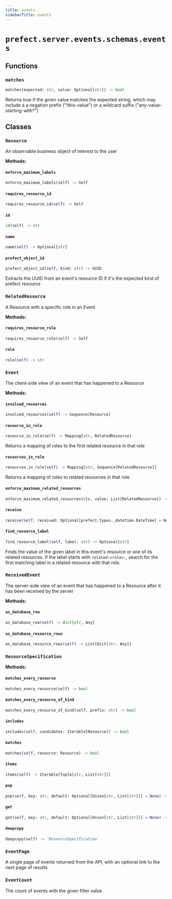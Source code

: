 ```yaml
---
title: events
sidebarTitle: events
---
```


# `prefect.server.events.schemas.events`

## Functions

### `matches` <sup><a href="https://github.com/prefecthq/prefect/blob/main/src/prefect/server/events/schemas/events.py#L239" target="_blank"><Icon icon="github" size="14" /></a></sup>

```python
matches(expected: str, value: Optional[str]) -> bool
```


Returns true if the given value matches the expected string, which may
include a a negation prefix ("!this-value") or a wildcard suffix
("any-value-starting-with*")


## Classes

### `Resource` <sup><a href="https://github.com/prefecthq/prefect/blob/main/src/prefect/server/events/schemas/events.py#L44" target="_blank"><Icon icon="github" size="14" /></a></sup>


An observable business object of interest to the user


**Methods:**

#### `enforce_maximum_labels` <sup><a href="https://github.com/prefecthq/prefect/blob/main/src/prefect/server/events/schemas/events.py#L48" target="_blank"><Icon icon="github" size="14" /></a></sup>

```python
enforce_maximum_labels(self) -> Self
```

#### `requires_resource_id` <sup><a href="https://github.com/prefecthq/prefect/blob/main/src/prefect/server/events/schemas/events.py#L58" target="_blank"><Icon icon="github" size="14" /></a></sup>

```python
requires_resource_id(self) -> Self
```

#### `id` <sup><a href="https://github.com/prefecthq/prefect/blob/main/src/prefect/server/events/schemas/events.py#L67" target="_blank"><Icon icon="github" size="14" /></a></sup>

```python
id(self) -> str
```

#### `name` <sup><a href="https://github.com/prefecthq/prefect/blob/main/src/prefect/server/events/schemas/events.py#L71" target="_blank"><Icon icon="github" size="14" /></a></sup>

```python
name(self) -> Optional[str]
```

#### `prefect_object_id` <sup><a href="https://github.com/prefecthq/prefect/blob/main/src/prefect/server/events/schemas/events.py#L74" target="_blank"><Icon icon="github" size="14" /></a></sup>

```python
prefect_object_id(self, kind: str) -> UUID
```

Extracts the UUID from an event's resource ID if it's the expected kind
of prefect resource


### `RelatedResource` <sup><a href="https://github.com/prefecthq/prefect/blob/main/src/prefect/server/events/schemas/events.py#L85" target="_blank"><Icon icon="github" size="14" /></a></sup>


A Resource with a specific role in an Event


**Methods:**

#### `requires_resource_role` <sup><a href="https://github.com/prefecthq/prefect/blob/main/src/prefect/server/events/schemas/events.py#L89" target="_blank"><Icon icon="github" size="14" /></a></sup>

```python
requires_resource_role(self) -> Self
```

#### `role` <sup><a href="https://github.com/prefecthq/prefect/blob/main/src/prefect/server/events/schemas/events.py#L100" target="_blank"><Icon icon="github" size="14" /></a></sup>

```python
role(self) -> str
```

### `Event` <sup><a href="https://github.com/prefecthq/prefect/blob/main/src/prefect/server/events/schemas/events.py#L114" target="_blank"><Icon icon="github" size="14" /></a></sup>


The client-side view of an event that has happened to a Resource


**Methods:**

#### `involved_resources` <sup><a href="https://github.com/prefecthq/prefect/blob/main/src/prefect/server/events/schemas/events.py#L148" target="_blank"><Icon icon="github" size="14" /></a></sup>

```python
involved_resources(self) -> Sequence[Resource]
```

#### `resource_in_role` <sup><a href="https://github.com/prefecthq/prefect/blob/main/src/prefect/server/events/schemas/events.py#L152" target="_blank"><Icon icon="github" size="14" /></a></sup>

```python
resource_in_role(self) -> Mapping[str, RelatedResource]
```

Returns a mapping of roles to the first related resource in that role


#### `resources_in_role` <sup><a href="https://github.com/prefecthq/prefect/blob/main/src/prefect/server/events/schemas/events.py#L157" target="_blank"><Icon icon="github" size="14" /></a></sup>

```python
resources_in_role(self) -> Mapping[str, Sequence[RelatedResource]]
```

Returns a mapping of roles to related resources in that role


#### `enforce_maximum_related_resources` <sup><a href="https://github.com/prefecthq/prefect/blob/main/src/prefect/server/events/schemas/events.py#L166" target="_blank"><Icon icon="github" size="14" /></a></sup>

```python
enforce_maximum_related_resources(cls, value: List[RelatedResource]) -> List[RelatedResource]
```

#### `receive` <sup><a href="https://github.com/prefecthq/prefect/blob/main/src/prefect/server/events/schemas/events.py#L177" target="_blank"><Icon icon="github" size="14" /></a></sup>

```python
receive(self, received: Optional[prefect.types._datetime.DateTime] = None) -> 'ReceivedEvent'
```

#### `find_resource_label` <sup><a href="https://github.com/prefecthq/prefect/blob/main/src/prefect/server/events/schemas/events.py#L185" target="_blank"><Icon icon="github" size="14" /></a></sup>

```python
find_resource_label(self, label: str) -> Optional[str]
```

Finds the value of the given label in this event's resource or one of its
related resources.  If the label starts with `related:<role>:`, search for the
first matching label in a related resource with that role.


### `ReceivedEvent` <sup><a href="https://github.com/prefecthq/prefect/blob/main/src/prefect/server/events/schemas/events.py#L198" target="_blank"><Icon icon="github" size="14" /></a></sup>


The server-side view of an event that has happened to a Resource after it has
been received by the server


**Methods:**

#### `as_database_row` <sup><a href="https://github.com/prefecthq/prefect/blob/main/src/prefect/server/events/schemas/events.py#L211" target="_blank"><Icon icon="github" size="14" /></a></sup>

```python
as_database_row(self) -> dict[str, Any]
```

#### `as_database_resource_rows` <sup><a href="https://github.com/prefecthq/prefect/blob/main/src/prefect/server/events/schemas/events.py#L218" target="_blank"><Icon icon="github" size="14" /></a></sup>

```python
as_database_resource_rows(self) -> List[Dict[str, Any]]
```

### `ResourceSpecification` <sup><a href="https://github.com/prefecthq/prefect/blob/main/src/prefect/server/events/schemas/events.py#L259" target="_blank"><Icon icon="github" size="14" /></a></sup>

**Methods:**

#### `matches_every_resource` <sup><a href="https://github.com/prefecthq/prefect/blob/main/src/prefect/server/events/schemas/events.py#L260" target="_blank"><Icon icon="github" size="14" /></a></sup>

```python
matches_every_resource(self) -> bool
```

#### `matches_every_resource_of_kind` <sup><a href="https://github.com/prefecthq/prefect/blob/main/src/prefect/server/events/schemas/events.py#L263" target="_blank"><Icon icon="github" size="14" /></a></sup>

```python
matches_every_resource_of_kind(self, prefix: str) -> bool
```

#### `includes` <sup><a href="https://github.com/prefecthq/prefect/blob/main/src/prefect/server/events/schemas/events.py#L273" target="_blank"><Icon icon="github" size="14" /></a></sup>

```python
includes(self, candidates: Iterable[Resource]) -> bool
```

#### `matches` <sup><a href="https://github.com/prefecthq/prefect/blob/main/src/prefect/server/events/schemas/events.py#L281" target="_blank"><Icon icon="github" size="14" /></a></sup>

```python
matches(self, resource: Resource) -> bool
```

#### `items` <sup><a href="https://github.com/prefecthq/prefect/blob/main/src/prefect/server/events/schemas/events.py#L288" target="_blank"><Icon icon="github" size="14" /></a></sup>

```python
items(self) -> Iterable[Tuple[str, List[str]]]
```

#### `pop` <sup><a href="https://github.com/prefecthq/prefect/blob/main/src/prefect/server/events/schemas/events.py#L305" target="_blank"><Icon icon="github" size="14" /></a></sup>

```python
pop(self, key: str, default: Optional[Union[str, List[str]]] = None) -> Optional[List[str]]
```

#### `get` <sup><a href="https://github.com/prefecthq/prefect/blob/main/src/prefect/server/events/schemas/events.py#L315" target="_blank"><Icon icon="github" size="14" /></a></sup>

```python
get(self, key: str, default: Optional[Union[str, List[str]]] = None) -> Optional[List[str]]
```

#### `deepcopy` <sup><a href="https://github.com/prefecthq/prefect/blob/main/src/prefect/server/events/schemas/events.py#L328" target="_blank"><Icon icon="github" size="14" /></a></sup>

```python
deepcopy(self) -> 'ResourceSpecification'
```

### `EventPage` <sup><a href="https://github.com/prefecthq/prefect/blob/main/src/prefect/server/events/schemas/events.py#L332" target="_blank"><Icon icon="github" size="14" /></a></sup>


A single page of events returned from the API, with an optional link to the
next page of results


### `EventCount` <sup><a href="https://github.com/prefecthq/prefect/blob/main/src/prefect/server/events/schemas/events.py#L345" target="_blank"><Icon icon="github" size="14" /></a></sup>


The count of events with the given filter value

